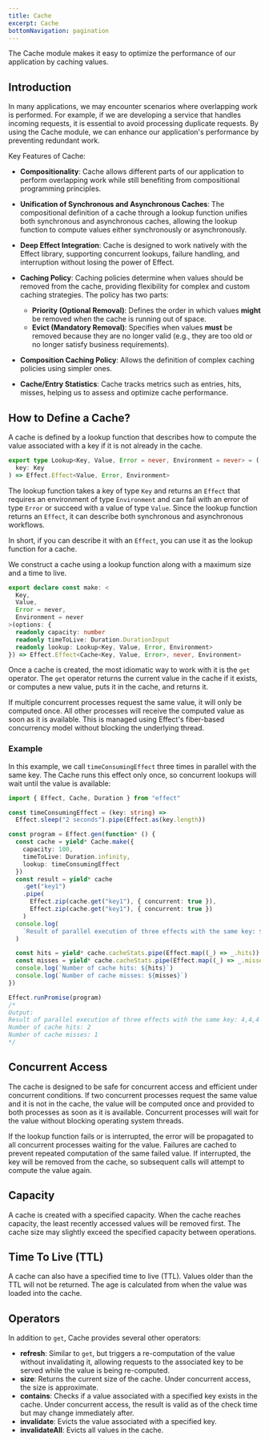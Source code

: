 ```yaml
---
title: Cache
excerpt: Cache
bottomNavigation: pagination
---
```


The Cache module makes it easy to optimize the performance of our application by caching values.

## Introduction

In many applications, we may encounter scenarios where overlapping work is performed. For example, if we are developing a service that handles incoming requests, it is essential to avoid processing duplicate requests. By using the Cache module, we can enhance our application's performance by preventing redundant work.

Key Features of Cache:

- **Compositionality**: Cache allows different parts of our application to perform overlapping work while still benefiting from compositional programming principles.

- **Unification of Synchronous and Asynchronous Caches**: The compositional definition of a cache through a lookup function unifies both synchronous and asynchronous caches, allowing the lookup function to compute values either synchronously or asynchronously.

- **Deep Effect Integration**: Cache is designed to work natively with the Effect library, supporting concurrent lookups, failure handling, and interruption without losing the power of Effect.

- **Caching Policy**: Caching policies determine when values should be removed from the cache, providing flexibility for complex and custom caching strategies. The policy has two parts:

  - **Priority (Optional Removal)**: Defines the order in which values **might** be removed when the cache is running out of space.
  - **Evict (Mandatory Removal)**: Specifies when values **must** be removed because they are no longer valid (e.g., they are too old or no longer satisfy business requirements).

- **Composition Caching Policy**: Allows the definition of complex caching policies using simpler ones.

- **Cache/Entry Statistics**: Cache tracks metrics such as entries, hits, misses, helping us to assess and optimize cache performance.

## How to Define a Cache?

A cache is defined by a lookup function that describes how to compute the value associated with a key if it is not already in the cache.

```ts
export type Lookup<Key, Value, Error = never, Environment = never> = (
  key: Key
) => Effect.Effect<Value, Error, Environment>
```

The lookup function takes a key of type `Key` and returns an `Effect` that requires an environment of type `Environment` and can fail with an error of type `Error` or succeed with a value of type `Value`. Since the lookup function returns an `Effect`, it can describe both synchronous and asynchronous workflows.

In short, if you can describe it with an `Effect`, you can use it as the lookup function for a cache.

We construct a cache using a lookup function along with a maximum size and a time to live.

```ts
export declare const make: <
  Key,
  Value,
  Error = never,
  Environment = never
>(options: {
  readonly capacity: number
  readonly timeToLive: Duration.DurationInput
  readonly lookup: Lookup<Key, Value, Error, Environment>
}) => Effect.Effect<Cache<Key, Value, Error>, never, Environment>
```

Once a cache is created, the most idiomatic way to work with it is the `get` operator. The `get` operator returns the current value in the cache if it exists, or computes a new value, puts it in the cache, and returns it.

If multiple concurrent processes request the same value, it will only be computed once. All other processes will receive the computed value as soon as it is available. This is managed using Effect's fiber-based concurrency model without blocking the underlying thread.

### Example

In this example, we call `timeConsumingEffect` three times in parallel with the same key. The Cache runs this effect only once, so concurrent lookups will wait until the value is available:

```ts twoslash
import { Effect, Cache, Duration } from "effect"

const timeConsumingEffect = (key: string) =>
  Effect.sleep("2 seconds").pipe(Effect.as(key.length))

const program = Effect.gen(function* () {
  const cache = yield* Cache.make({
    capacity: 100,
    timeToLive: Duration.infinity,
    lookup: timeConsumingEffect
  })
  const result = yield* cache
    .get("key1")
    .pipe(
      Effect.zip(cache.get("key1"), { concurrent: true }),
      Effect.zip(cache.get("key1"), { concurrent: true })
    )
  console.log(
    `Result of parallel execution of three effects with the same key: ${result}`
  )

  const hits = yield* cache.cacheStats.pipe(Effect.map((_) => _.hits))
  const misses = yield* cache.cacheStats.pipe(Effect.map((_) => _.misses))
  console.log(`Number of cache hits: ${hits}`)
  console.log(`Number of cache misses: ${misses}`)
})

Effect.runPromise(program)
/*
Output:
Result of parallel execution of three effects with the same key: 4,4,4
Number of cache hits: 2
Number of cache misses: 1
*/
```

## Concurrent Access

The cache is designed to be safe for concurrent access and efficient under concurrent conditions. If two concurrent processes request the same value and it is not in the cache, the value will be computed once and provided to both processes as soon as it is available. Concurrent processes will wait for the value without blocking operating system threads.

If the lookup function fails or is interrupted, the error will be propagated to all concurrent processes waiting for the value. Failures are cached to prevent repeated computation of the same failed value. If interrupted, the key will be removed from the cache, so subsequent calls will attempt to compute the value again.

## Capacity

A cache is created with a specified capacity. When the cache reaches capacity, the least recently accessed values will be removed first. The cache size may slightly exceed the specified capacity between operations.

## Time To Live (TTL)

A cache can also have a specified time to live (TTL). Values older than the TTL will not be returned. The age is calculated from when the value was loaded into the cache.

## Operators

In addition to `get`, Cache provides several other operators:

- **refresh**: Similar to `get`, but triggers a re-computation of the value without invalidating it, allowing requests to the associated key to be served while the value is being re-computed.
- **size**: Returns the current size of the cache. Under concurrent access, the size is approximate.
- **contains**: Checks if a value associated with a specified key exists in the cache. Under concurrent access, the result is valid as of the check time but may change immediately after.
- **invalidate**: Evicts the value associated with a specified key.
- **invalidateAll**: Evicts all values in the cache.
